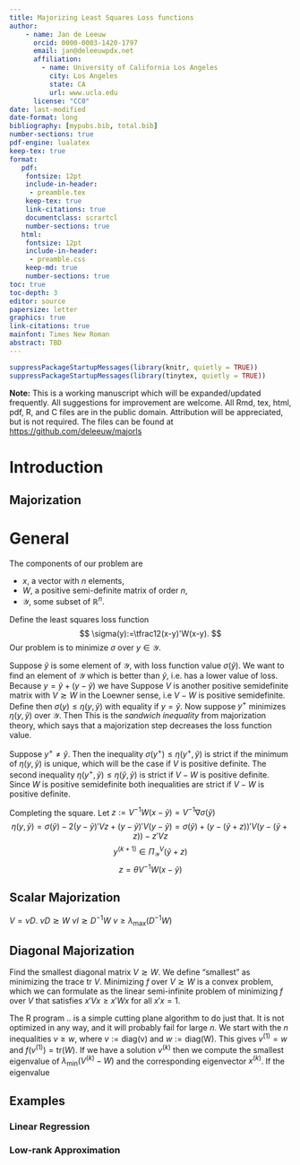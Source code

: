 ```yaml
---
title: Majorizing Least Squares Loss functions
author: 
    - name: Jan de Leeuw
      orcid: 0000-0003-1420-1797
      email: jan@deleeuwpdx.net
      affiliation: 
        - name: University of California Los Angeles
          city: Los Angeles
          state: CA
          url: www.ucla.edu
      license: "CC0"
date: last-modified
date-format: long
bibliography: [mypubs.bib, total.bib]
number-sections: true
pdf-engine: lualatex
keep-tex: true
format:
   pdf:
    fontsize: 12pt
    include-in-header: 
     - preamble.tex
    keep-tex: true
    link-citations: true
    documentclass: scrartcl
    number-sections: true
   html:
    fontsize: 12pt
    include-in-header: 
     - preamble.css
    keep-md: true
    number-sections: true
toc: true
toc-depth: 3
editor: source
papersize: letter
graphics: true
link-citations: true
mainfont: Times New Roman
abstract: TBD
---
```


```r
suppressPackageStartupMessages(library(knitr, quietly = TRUE))
suppressPackageStartupMessages(library(tinytex, quietly = TRUE))
```

\sectionbreak 

**Note:** This is a working manuscript which will be expanded/updated
frequently. All suggestions for improvement are welcome. All Rmd, tex,
html, pdf, R, and C files are in the public domain. Attribution will be
appreciated, but is not required. The files can be found at
<https://github.com/deleeuw/majorls> 

\sectionbreak

# Introduction

## Majorization

# General

The components of our problem are

* $x$, a vector with $n$ elements, 
* $W$, a positive semi-definite matrix of order $n$, 
* $\mathcal{Y}$, some subset of $\mathbb{R}^n$.

Define the least squares loss function
$$
\sigma(y):=\tfrac12(x-y)'W(x-y).
$$
Our problem is to minimize $\sigma$ over $y\in\mathcal{Y}$.

Suppose $\tilde y$ is some element of $\mathcal{Y}$, with loss function value
$\sigma(\tilde y)$. We want to find an element of $\mathcal{Y}$ which is
better than $\tilde y$, i.e. has a lower value of loss.
Because $y=\tilde y+(y-\tilde y)$ we have
\begin{equation}
\sigma(y)=
\sigma(\tilde y)-2(y-\tilde y)'W(x-\tilde y)+(y-\tilde y)'W(y - \tilde y)
\end{equation}
Suppose $V$ is another positive semidefinite matrix with $V\gtrsim W$ in the Loewner sense, i.e $V-W$ is positive semidefinite.
Define 
\begin{equation}
\eta(y,\tilde y):=
\sigma(\tilde y)-2(y-\tilde y)'W(x-\tilde y)+(y-\tilde y)'V(y - \tilde y)
\end{equation}
then $\sigma(y)\leq\eta(y,\tilde y)$ with equality if $y=\tilde y$. 
Now suppose $y^+$ minimizes $\eta(y,\tilde y)$ over $\mathcal{Y}$. Then
\begin{equation}
\sigma(y^+)\leq\eta(y^+,\tilde y)\leq\eta(\tilde y,\tilde y)=\sigma(\tilde y)
\end{equation}
This is the *sandwich inequality* from majorization theory, which says that a
majorization step decreases the loss function value. 

Suppose $y^+\neq\tilde y$. Then the inequality
$\sigma(y^+)\leq\eta(y^+,\tilde y)$ is strict if the minimum of $\eta(y,\tilde y)$
is unique, which will be the case if $V$ is positive definite. The second inequality $\eta(y^+,\tilde y)\leq\eta(\tilde y,\tilde y)$ is strict if
$V-W$ is positive definite. Since $W$ is positive semidefinite both inequalities are strict if $V-W$ is positive definite.

\begin{equation}
y^{(k+1)}\in\mathop{\text{argmin}}_{y\in\mathcal{Y}}\eta(y,y^{(k)})
\end{equation}

Completing the square. Let $z:=V^{-1}W(x-\tilde y)=V^{-1}\nabla\sigma(\tilde y)$
$$
\eta(y,\tilde y)=
\sigma(\tilde y)-2(y-\tilde y)'Vz+(y-\tilde y)'V(y - \tilde y)=
\sigma(\tilde y)+(y-(\tilde y+z))'V(y-(\tilde y+z))-z'Vz
$$
$$
y^{(k+1)}\in\Pi_{\mathcal{Y}}^V(\tilde y+z)
$$
$$
z=\theta V^{-1}W(x-\tilde y)
$$

## Scalar Majorization

$V=\nu D$. $\nu D\gtrsim W$ $\nu I\gtrsim D^{-1}W$ $\nu\geq\lambda_{\text{max}}(D^{-1}W)$

## Diagonal Majorization

Find the smallest diagonal matrix $V\gtrsim W$. We define "smallest" as
minimizing the trace $\text{tr}\ V$.
Minimizing $f$ over $V\gtrsim W$ is a convex problem, which we can
formulate as the linear semi-infinite problem of minimizing $f$
over $V$ that satisfies $x'Vx\geq x'Wx$ for all $x'x=1$.

The R program .. is a simple cutting plane algorithm to do just that.
It is not optimized in any way, and it will probably fail for large 
$n$. We start with the $n$ inequalities $v\geq w$, where $v:=\text{diag(v)}$ and $w:=\text{diag(W)}$. This gives $v^{(1)}=w$ and $f(v^{(1)})=\text{tr}(W)$.
If we have a solution $v^{(k)}$ then we compute the smallest eigenvalue
of $\lambda_{\text{min}}(V^{(k)}-W)$ and the corresponding eigenvector $x^{(k)}$. If
the eigenvalue


## Examples

### Linear Regression

### Low-rank Approximation